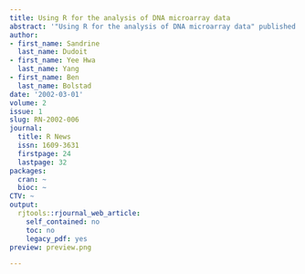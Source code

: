 ```yaml
---
title: Using R for the analysis of DNA microarray data
abstract: '"Using R for the analysis of DNA microarray data" published in R News.'
author:
- first_name: Sandrine
  last_name: Dudoit
- first_name: Yee Hwa
  last_name: Yang
- first_name: Ben
  last_name: Bolstad
date: '2002-03-01'
volume: 2
issue: 1
slug: RN-2002-006
journal:
  title: R News
  issn: 1609-3631
  firstpage: 24
  lastpage: 32
packages:
  cran: ~
  bioc: ~
CTV: ~
output:
  rjtools::rjournal_web_article:
    self_contained: no
    toc: no
    legacy_pdf: yes
preview: preview.png

---
```

